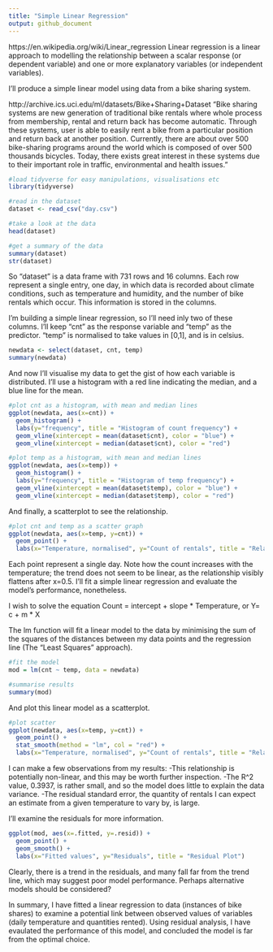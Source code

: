 ```yaml
---
title: "Simple Linear Regression"
output: github_document
---
```

https://en.wikipedia.org/wiki/Linear_regression
Linear regression is a linear approach to modelling the relationship between a scalar response (or dependent variable) and one or more explanatory variables (or independent variables).

I'll produce a simple linear model using data from a bike sharing system.

http://archive.ics.uci.edu/ml/datasets/Bike+Sharing+Dataset
  "Bike sharing systems are new generation of traditional bike rentals where whole process from membership, rental and return back has become automatic. Through these systems, user is able to easily rent a bike from a particular position and return back at another position. Currently, there are about over 500 bike-sharing programs around the world which is composed of over 500 thousands bicycles. Today, there exists great interest in these systems due to their important role in traffic, environmental and health issues."

```r
#load tidyverse for easy manipulations, visualisations etc
library(tidyverse)

#read in the dataset
dataset <- read_csv("day.csv")

#take a look at the data
head(dataset)

#get a summary of the data
summary(dataset)
str(dataset)
```

So "dataset" is a data frame with 731 rows and 16 columns. Each row represent a single entry, one day, in which data is recorded about climate conditions, such as temperature and humidity, and the number of bike rentals which occur. This information is stored in the columns.

I'm building a simple linear regression, so I'll need inly two of these columns. I'll keep "cnt" as the response variable and "temp" as the predictor. "temp" is normalised to take values in [0,1], and is in celsius.

```r
newdata <- select(dataset, cnt, temp)
summary(newdata)
```

And now I'll visualise my data to get the gist of how each variable is distributed. I'll use a histogram with a red line indicating the median, and a blue line for the mean.

```r
#plot cnt as a histogram, with mean and median lines
ggplot(newdata, aes(x=cnt)) + 
  geom_histogram() + 
  labs(y="frequency", title = "Histogram of count frequency") +
  geom_vline(xintercept = mean(dataset$cnt), color = "blue") + 
  geom_vline(xintercept = median(dataset$cnt), color = "red")

```

```r
#plot temp as a histogram, with mean and median lines
ggplot(newdata, aes(x=temp)) + 
  geom_histogram() + 
  labs(y="frequency", title = "Histogram of temp frequency") +
  geom_vline(xintercept = mean(dataset$temp), color = "blue") + 
  geom_vline(xintercept = median(dataset$temp), color = "red")
```

And finally, a scatterplot to see the relationship.

```r
#plot cnt and temp as a scatter graph
ggplot(newdata, aes(x=temp, y=cnt)) + 
  geom_point() + 
  labs(x="Temperature, normalised", y="Count of rentals", title = "Relationship between Count and Temperature")
```


Each point represent a single day. Note how the count increases with the temperature; the trend does not seem to be linear, as the relationship visibly flattens after x=0.5. I'll fit a simple linear regression and evaluate the model's performance, nonetheless.

I wish to solve the equation
Count = intercept + slope * Temperature,
or
Y= c + m * X

The lm function will fit a linear model to the data by minimising the sum of the squares of the distances between my data points and the regression line (The "Least Squares" approach).

```r
#fit the model
mod = lm(cnt ~ temp, data = newdata)

#summarise results
summary(mod)
```

And plot this linear model as a scatterplot.

```r
#plot scatter
ggplot(newdata, aes(x=temp, y=cnt)) + 
  geom_point() + 
  stat_smooth(method = "lm", col = "red") +
  labs(x="Temperature, normalised", y="Count of rentals", title = "Relationship between Count and Temperature")

```

I can make a few observations from my results:
-This relationship is potentially non-linear, and this may be worth further inspection.
-The R^2 value, 0.3937, is rather small, and so the model does little to explain the data variance.
-The residual standard error, the quantity of rentals I can expect an estimate from a given temperature to vary by, is large.

I'll examine the residuals for more information.
```r

ggplot(mod, aes(x=.fitted, y=.resid)) + 
  geom_point() +
  geom_smooth() +
  labs(x="Fitted values", y="Residuals", title = "Residual Plot")

```

Clearly, there is a trend in the residuals, and many fall far from the trend line, which may suggest poor model performance. Perhaps alternative models should be considered?

In summary, I have fitted a linear regression to data (instances of bike shares) to examine a potential link between observed values of variables (daily temperature and quantities rented). Using residual analysis, I have evaulated the performance of this model, and concluded the model is far from the optimal choice.